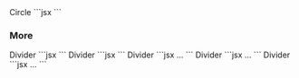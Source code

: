 

<Demo>
	<Demo.Title>Circle</Demo.Title>
	<Demo.Preview resize>
		<Divider shape="circle1" c="black"/>
		<Divider shape="circle2" c="black"/>
		<Divider shape="circle3" c="black"/>
	</Demo.Preview>
	<Demo.Code>
		```jsx
		<Divider shape="circle1" c="black"/>
		<Divider shape="circle2" c="black"/>
		<Divider shape="circle3" c="black"/>
		```
	</Demo.Code>
</Demo>



### More

<Demo>
	<Demo.Title>Divider</Demo.Title>
	<Demo.Preview resize alignfull>
		<Box alignfull bgc="#e5e5e5" c="black">
			<Divider shape="circle1" c="white" isFlip level={2}/>
			<Box isFlow py={40} px={40}>
				<DammyText />
				<DammyText length="l" />
			</Box>
			<Divider shape="circle1" c="white" level={2}/>
		</Box>
	</Demo.Preview>
	<Demo.Code>
		```jsx
		<Box alignfull bgc="#e5e5e5" c="black">
			<Divider shape="circle1" c="white" isFlip level={2}/>
			<Box isFlow py={40} px={40}>
				<DammyText />
				<DammyText length="l" />
			</Box>
			<Divider shape="circle1" c="white" level={2}/>
		</Box>
		```
	</Demo.Code>
</Demo>

<Demo>
	<Demo.Title>Divider</Demo.Title>
	<Demo.Preview resize alignfull>
		<Box alignfull bgc="#e5e5e5" c="black">
			<Divider shape="circle1" c="white" isFlip level={-2}/>
			<Box isFlow py={40} px={40}>
				<DammyText />
				<DammyText length="l" />
			</Box>
			<Divider shape="circle1" c="white" level={-2}/>
		</Box>
	</Demo.Preview>
	<Demo.Code>
		```jsx
		<Box alignfull bgc="#e5e5e5" c="black">
			<Divider shape="circle1" c="white" isFlip level={-2}/>
			<Box isFlow py={40} px={40}>
				<DammyText />
				<DammyText length="l" />
			</Box>
			<Divider shape="circle1" c="white" level={-2}/>
		</Box>
		```
	</Demo.Code>
</Demo>


<Demo>
	<Demo.Title>Divider</Demo.Title>
	<Demo.Preview resize alignfull>
		<Box alignfull bgc="#e5e5e5" c="black">
			<Divider shape="circle2" c="white" level={2} stretch={1.5} offset="25%" isFlip />
			<Box isFlow py={40} px={40}>
				<DammyText />
				<DammyText length="l" />
			</Box>
			<Divider shape="circle2" c="white" level={2} stretch={1.5} offset="-25%" />
		</Box>
	</Demo.Preview>
	<Demo.Code>
		```jsx
		<Box alignfull bgc="#e5e5e5" c="black">
			<Divider shape="circle2" c="white" level={2} stretch={1.5} offset="25%" isFlip />
			<Box isFlow py={40} px={40}>...</Box>
			<Divider shape="circle2" c="white" level={2} stretch={1.5} offset="-25%" />
		</Box>
		```
	</Demo.Code>
</Demo>


<Demo>
	<Demo.Title>Divider</Demo.Title>
	<Demo.Preview resize alignfull>
		<Box alignfull bgc="#e5e5e5" c="black">
			<Divider shape="circle2" c="white" level={-2} stretch={1.5} offset="25%" isFlip />
			<Box isFlow py={40} px={40}>
				<DammyText />
				<DammyText length="l" />
			</Box>
			<Divider shape="circle2" c="white" level={-2} stretch={1.5} offset="-25%" />
		</Box>
	</Demo.Preview>
	<Demo.Code>
		```jsx
		<Box alignfull bgc="#e5e5e5" c="black">
			<Divider shape="circle2" c="white" level={-2} stretch={1.5} offset="25%" isFlip />
			<Box isFlow py={40} px={40}>...</Box>
			<Divider shape="circle2" c="white" level={-2} stretch={1.5} offset="-25%" />
		</Box>
		```
	</Demo.Code>
</Demo>



<Demo>
	<Demo.Title>Divider</Demo.Title>
	<Demo.Preview resize alignfull>
		<Box alignfull bgc="#e5e5e5" c="black">
			<Divider shape="circle3" c="white" level={3} isFlip />
			<Box isFlow py={40} px={40}>
				<DammyText />
				<DammyText length="l" />
			</Box>
			<Divider shape="circle3" c="white" level={-3} />
		</Box>
	</Demo.Preview>
	<Demo.Code>
		```jsx
		<Box alignfull bgc="#e5e5e5" c="black">
			<Divider shape="circle3" c="white" level={3} isFlip />
			<Box isFlow py={40} px={40}>...</Box>
			<Divider shape="circle3" c="white" level={-3} />
		</Box>
		```
	</Demo.Code>
</Demo>
